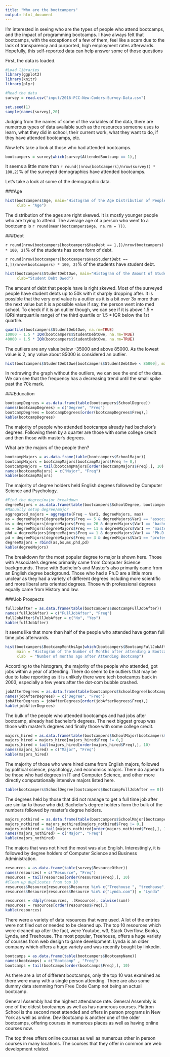 ```yaml
---
title: "Who are the bootcampers"
output: html_document
---
```


I'm interested in seeing who are the types of people who attend bootcamps, and the impact of programming bootcamps. I have always felt that bootcamps, with the exceptions of a few of them, feel like a scam due to the lack of transparency and purported, high employment rates afterwards. Hopefully, this self-reported data can help answer some of those questions

First, the data is loaded.

```r
#Load libraries
library(ggplot2)
library(knitr)
library(plyr)

#Read the data
survey = read.csv("input/2016-FCC-New-Coders-Survey-Data.csv")
```

```r
set.seed(1)
sample(names(survey),20)
```

Judging from the names of some of the variables of the data, there are numerous types of data available such as the resources someone uses to learn, what they did in school, their current work, what they want to do, if they have attended bootcamps, etc.

Now let's take a look at those who had attended bootcamps.

```r
bootcampers = survey[which(survey$AttendedBootcamp == 1),]
```

It seems a little more than `r round((nrow(bootcampers)/nrow(survey)) * 100,2)`% of the surveyed demographics have attended bootcamps.

Let's take a look at some of the demographic data.

###Age

```r
hist(bootcampers$Age, main="Histogram of the Age Distribution of People who attended Bootcamps",
     xlab = "Age")
```

The distribution of the ages are right skewed. It is mostly younger people who are trying to attend. The average age of a person who went to a bootcamp is `r round(mean(bootcampers$Age, na.rm = T)) `.

###Debt

`r round(nrow(bootcampers[bootcampers$HasDebt == 1,])/nrow(bootcampers) * 100, 2) `% of the students has some form of debt.

`r round(nrow(bootcampers[bootcampers$HasStudentDebt == 1,])/nrow(bootcampers) * 100, 2) `% of the students have student debt.


```r
hist(bootcampers$StudentDebtOwe, main="Histogram of the Amount of Student Debt Owed",
     xlab="Student Debt Owed")
```

The amount of debt that people have is right skewed. Most of the surveyed people have student debts up to 50k with it sharply dropping after. It is possible that the very end value is a outlier as it is a bit over 3x more than the next value but it is a possible value if say, the person went into med school. To check if it is an outlier though, we can see if it is above 1.5 * IQR(interquartile range) of the third quartile or 1.5 * IQR below the 1st quartile.

```r
quantile(bootcampers$StudentDebtOwe, na.rm=TRUE)
10000 - 1.5 * IQR(bootcampers$StudentDebtOwe, na.rm=TRUE)
40000 + 1.5 * IQR(bootcampers$StudentDebtOwe, na.rm=TRUE)
```

The outliers are any value below -35000 and above 85000. As the lowest value is 2, any value about 85000 is considered an outlier.

```r
hist(bootcampers$StudentDebtOwe[bootcampers$StudentDebtOwe < 85000], main="Histogram of the Amount of Student Debt Owed", xlab="Student Debt Owed")
```

In redrawing the graph without the outliers, we can see the end of the data. We can see that the frequency has a decreasing trend until the small spike past the 70k mark.

###Education

```r
bootcampDegrees = as.data.frame(table(bootcampers$SchoolDegree))
names(bootcampDegrees) = c("Degree", "Freq")
bootcampDegrees = bootcampDegrees[order(bootcampDegrees$Freq),]
kable(bootcampDegrees)
```

The majority of people who attended bootcamps already had bachelor's degrees. Following them by a quarter are those with some college credit and then those with master's degrees.

What are the majors of the people then?

```r
bootcampMajors = as.data.frame(table(bootcampers$SchoolMajor))
bootcampMajors = bootcampMajors[bootcampMajors$Freq != 0,]
bootcampMajors = tail(bootcampMajors[order(bootcampMajors$Freq),], 10)
names(bootcampMajors) = c("Major", "Freq")
kable(bootcampMajors)
```

The majority of degree holders held English degrees followed by Computer Science and Psychology.

```r
#Find the degree/major breakdown
degreeMajors = as.data.frame(table(bootcampers$SchoolDegree, bootcampers$SchoolMajor))
#Manually setup degree/major
aggregated_majors = aggregate(Freq ~ Var1, degreeMajors, max)
as = degreeMajors[degreeMajors$Freq == 5 & degreeMajors$Var1 == "associate's degree",]
bs = degreeMajors[degreeMajors$Freq == 26 & degreeMajors$Var1 == "bachelor's degree",]
ms = degreeMajors[degreeMajors$Freq == 11 & degreeMajors$Var1 == "master's degree (non-professional)",]
phd = degreeMajors[degreeMajors$Freq == 1 & degreeMajors$Var1 == "Ph.D.",]
pd = degreeMajors[degreeMajors$Freq == 3 & degreeMajors$Var1 == "professional degree (MBA, MD, JD, etc.)",]
degreeMajors = rbind(as,bs,ms,phd,pd)
kable(degreeMajors)
```

The breakdown for the most popular degree to major is shown here. Those with Associate's degrees primarily came from Computer Science backgrounds. Those with Bachelor's and Master's also primarily came from an English degree background. Those who had a Ph.D are a little more unclear as they had a variety of different degrees including more scientific and more liberal arts oriented degrees. Those with professional degrees equally came from History and law. 

###Job Prospects

```r
fullJobAfter = as.data.frame(table(bootcampers$BootcampFullJobAfter))
names(fullJobAfter) = c("FullJobAfter", "Freq")
fullJobAfter$FullJobAfter = c("No", "Yes")
kable(fullJobAfter)
```
It seems like that more than half of the people who attended have gotten full time jobs afterwards. 

```r
hist(bootcampers$BootcampMonthsAgo[which(bootcampers$BootcampFullJobAfter == 1)], 
     main = "Histogram of the Number of Months after attending a Bootcamp before Full Time Job",
     xlab  = "Number of months ago after Attending Bootcamp")
```

According to the histogram, the majority of the people who attended, got jobs within a year of attending. There do seem to be outliers that may be due to false reporting as it is unlikely there were tech bootcamps back in 2003, especially a few years after the dot-com bubble crashed.

```r
jobAfterDegrees = as.data.frame(table(bootcampers$SchoolDegree[bootcampers$BootcampFullJobAfter == 1]))
names(jobAfterDegrees) = c("Degree", "Freq")
jobAfterDegrees = jobAfterDegrees[order(jobAfterDegrees$Freq),]
kable(jobAfterDegrees)
```

The bulk of the people who attended bootcamps and had jobs after bootcamp, already had bachelor's degrees. The next biggest group was those with master's degrees and finally those with some college credit.

```r
majors_hired = as.data.frame(table(bootcampers$SchoolMajor[bootcampers$BootcampFullJobAfter == 1]))
majors_hired = majors_hired[majors_hired$Freq != 0,]
majors_hired = tail(majors_hired[order(majors_hired$Freq),], 10)
names(majors_hired) = c("Major", "Freq")
kable(majors_hired)
```

The majority of those who were hired came from English majors, followed by political science, psychology, and economics majors. There do appear to be those who had degrees in IT and Computer Science, and other more directly computationally intensive majors listed here.

```r
table(bootcampers$SchoolDegree[bootcampers$BootcampFullJobAfter == 0])
```

The degrees held by those that did not manage to get a full time job after are similar to those who did. Bachelor's degree holders form the bulk of the numbers followed by master's degree holders. 

```r
majors_nothired = as.data.frame(table(bootcampers$SchoolMajor[bootcampers$BootcampFullJobAfter == 0]))
majors_nothired = majors_nothired[majors_nothired$Freq != 0,]
majors_nothired = tail(majors_nothired[order(majors_nothired$Freq),], 10)
names(majors_nothired) = c("Major", "Freq")
kable(majors_nothired)
```

The majors that was not hired the most was also English. Interestingly, it is followed by degree holders of Computer Science and Business Administration. 


```r
resources = as.data.frame(table(survey$ResourceOther))
names(resources) = c("Resource", "Freq")
resources = tail(resources[order(resources$Freq),], 10)
#Clean up duplicates from top 10
resources$Resource[resources$Resource %in% c("Treehouse ", "treehouse", "Team Treehouse")] = "Treehouse"
resources$Resource[resources$Resource %in% c("Lynda.com")] = "Lynda"

resources = ddply(resources, .(Resource), colwise(sum))
resources = resources[order(resources$Freq),]
kable(resources)
```

There were a variety of data resources that were used. A lot of the entries were not filed out or needed to be cleaned up. The top 10 resources which were cleaned up after the fact, were Youtube, w3, Stack Overflow, Books, Lynda, and Treehouse. The most popular, Treehouse, offers a huge variety of courses from web design to game development. Lynda is an older company which offers a huge variety and was recently bought by linkedin.

```r
bootcamps = as.data.frame(table(bootcampers$BootcampName))
names(bootcamps) = c("Bootcamp" , "Freq")
bootcamps = tail(bootcamps[order(bootcamps$Freq),], 10)
```

As there are a lot of different bootcamps, only the top 10 was examined as there were many with a single person attending. There are also some dummy data stemming from Free Code Camp not being an actual bootcamp.

General Assembly had the highest attendance rate. General Assembly is one of the oldest bootcamps as well as has numerous courses. Flatiron School is the second most attended and offers in person programs in New York as well as online. Dev Bootcamp is another one of the older bootcamps, offering courses in numerous places as well as having online courses now. 

The top three offers online courses as well as numerous other in person courses in many locations. The courses that they offer in common are web development related.


